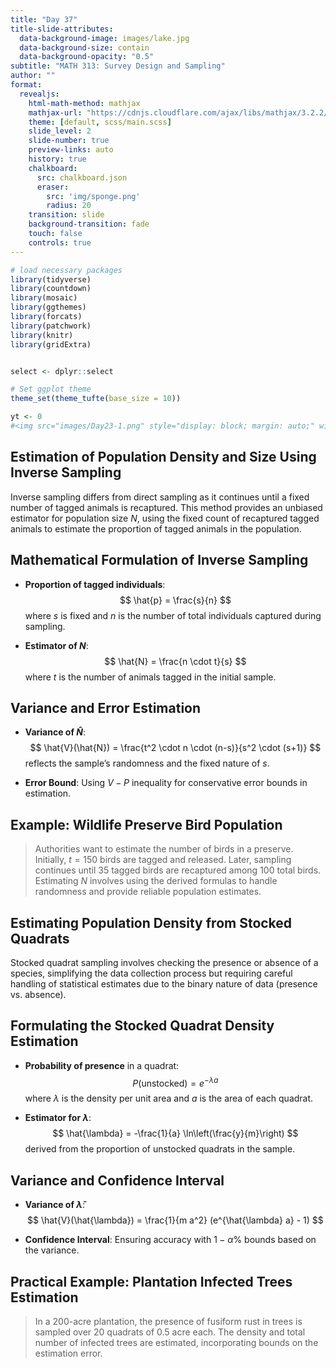 ```yaml
---
title: "Day 37"
title-slide-attributes:
  data-background-image: images/lake.jpg
  data-background-size: contain
  data-background-opacity: "0.5"
subtitle: "MATH 313: Survey Design and Sampling"
author: ""
format:
  revealjs:
    html-math-method: mathjax
    mathjax-url: "https://cdnjs.cloudflare.com/ajax/libs/mathjax/3.2.2/MathJax.js"
    theme: [default, scss/main.scss]
    slide_level: 2
    slide-number: true
    preview-links: auto
    history: true
    chalkboard: 
      src: chalkboard.json
      eraser:
        src: 'img/sponge.png'
        radius: 20
    transition: slide
    background-transition: fade    
    touch: false
    controls: true
---
```


```r
# load necessary packages
library(tidyverse)
library(countdown)
library(mosaic)
library(ggthemes)
library(forcats)
library(patchwork)
library(knitr)
library(gridExtra)


select <- dplyr::select

# Set ggplot theme
theme_set(theme_tufte(base_size = 10))

yt <- 0
#<img src="images/Day23-1.png" style="display: block; margin: auto;" width="80%"  loading="lazy" decoding="async">
```

## Estimation of Population Density and Size Using Inverse Sampling {.font80}

::: cle7
Inverse sampling differs from direct sampling as it continues until a fixed number of tagged animals is recaptured. This method provides an unbiased estimator for population size $N$, using the fixed count of recaptured tagged animals to estimate the proportion of tagged animals in the population.
:::

## Mathematical Formulation of Inverse Sampling {.font80}

::: cle12
- **Proportion of tagged individuals**:
  $$
  \hat{p} = \frac{s}{n}
  $$
  where $s$ is fixed and $n$ is the number of total individuals captured during sampling.

- **Estimator of $N$**:
  $$
  \hat{N} = \frac{n \cdot t}{s}
  $$
  where $t$ is the number of animals tagged in the initial sample.
:::

## Variance and Error Estimation {.font80}

::: cle7
- **Variance of $\hat{N}$**:
  $$
  \hat{V}(\hat{N}) = \frac{t^2 \cdot n \cdot (n-s)}{s^2 \cdot (s+1)}
  $$
  reflects the sample's randomness and the fixed nature of $s$.

- **Error Bound**:
  Using $V-P$ inequality for conservative error bounds in estimation.
:::

## Example: Wildlife Preserve Bird Population {.font60}

> Authorities want to estimate the number of birds in a preserve. Initially, $t=150$ birds are tagged and released. Later, sampling continues until $35$ tagged birds are recaptured among $100$ total birds. Estimating $N$ involves using the derived formulas to handle randomness and provide reliable population estimates.

## Estimating Population Density from Stocked Quadrats {.font80}

::: cle12
Stocked quadrat sampling involves checking the presence or absence of a species, simplifying the data collection process but requiring careful handling of statistical estimates due to the binary nature of data (presence vs. absence).
:::

## Formulating the Stocked Quadrat Density Estimation {.font80}

::: cle7
- **Probability of presence** in a quadrat:
  $$
  P(\text{unstocked}) = e^{-\lambda a}
  $$
  where $\lambda$ is the density per unit area and $a$ is the area of each quadrat.

- **Estimator for $\lambda$**:
  $$
  \hat{\lambda} = -\frac{1}{a} \ln\left(\frac{y}{m}\right)
  $$
  derived from the proportion of unstocked quadrats in the sample.
:::

## Variance and Confidence Interval {.font80}

::: cle12
- **Variance of $\hat{\lambda}$**:
  $$
  \hat{V}(\hat{\lambda}) = \frac{1}{m a^2} (e^{\hat{\lambda} a} - 1)
  $$

- **Confidence Interval**:
  Ensuring accuracy with $1-\alpha$% bounds based on the variance.
:::

## Practical Example: Plantation Infected Trees Estimation {.font60}

> In a 200-acre plantation, the presence of fusiform rust in trees is sampled over 20 quadrats of 0.5 acre each. The density and total number of infected trees are estimated, incorporating bounds on the estimation error.

